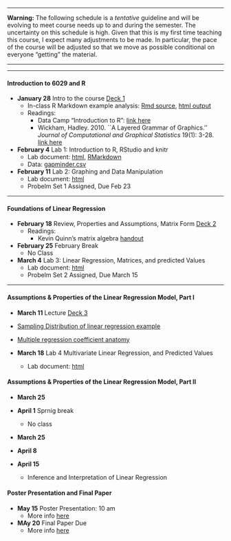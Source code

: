 ***

<i class="fa fa-warning"></i> **Warning:**  The following schedule is a *tentative* guideline and will be evolving to meet course needs up to and during the semester. The uncertainty on this schedule is high.
Given that this is my first time teaching this course, I expect many adjustments to be made.
In particular, the pace of the course will be adjusted so that we move as possible conditional on everyone "getting" the material.

***


***


####  **Introduction to 6029 and R**

- **January 28**  Intro to the course  [Deck 1](lectures/Lecture_01_handout.pdf)
    - In-class R Markdown example analysis: [Rmd source](docs/Challenger_Analysis.Rmd), [html output](docs/Challenger_Analysis.html)
    -  Readings:
        - Data Camp "Introduction to R": [link here](https://www.datacamp.com/courses/free-introduction-to-r)
        - Wickham, Hadley. 2010. ``A Layered Grammar of Graphics.'' *Journal of Computational and Graphical Statistics* 19(1): 3-28. [link here](http://dx.doi.org/10.1198/jcgs.2009.07098)

- **February 4** Lab 1: Introduction to R, RStudio and knitr
    - Lab document: [html](Labs/lab1/lab1.html), [RMarkdown](Labs/lab1/lab1.Rmd)
    - Data: [gapminder.csv](data/gapminder.csv)
- **February 11** Lab 2: Graphing and Data Manipulation
    - Lab document: [html](Labs/lab2/lab2.html)
    - Probelm Set 1 Assigned, Due Feb 23

***


#### **Foundations of Linear Regression**

- **February 18**  Review, Properties and Assumptions, Matrix Form [Deck 2](lectures/Lecture_02_handout.pdf)
    - Readings: 
        - Kevin Quinn's matrix algebra [handout](docs/matrix.pdf)


- **February 25**  February Break 
    - No  Class
- **March 4**  Lab 3:  Linear Regression, Matrices, and predicted Values
    - Lab document: [html](Labs/lab3/lab3.html)
    - Probelm Set 2 Assigned, Due March 15


***

#### **Assumptions & Properties of the Linear Regression Model, Part I**



- **March 11**  Lecture  [Deck 3](lectures/Lecture_03_handout.pdf)
- [Sampling Distribution of linear regression example]()
- [Multiple regression coefficient anatomy]()


- **March 18** Lab 4 Multivariate Linear Regression, and Predicted Values
    - Lab document: [html](Labs/lab4/lab3.html)



#### Assumptions & Properties of the Linear Regression Model, Part II


- **March 25** 

-  **April 1**  Sprnig break
    - No class



- **March 25**




- **April 8** 



- **April 15** 
    -  Inference and Interpretation of Linear Regression


#### Poster Presentation and Final Paper

- **May 15** Poster Presentation: 10 am
    - More info [here](poster.html)
- **MAy 20** Final Paper Due
    - More info [here](final_paper.html)

<!--


## Topic 2: Assumptions & Properties of the Linear Regression Model, Part I

### Monday, February 12

- [Deck 2](lectures/Lecture_02_handout.pdf)
- Readings: 
    - Matrix algebra readings. Read **any** of the following
        - Moore, Will H., and David A. Siegel. 2013. *A Mathematics Course for Political and Social Research*. 1st edition. Princeton, NJ: Princeton University Press, Chapter 12 (on Canvas).
        - Kevin Quinn's matrix algebra [handout](docs/matrix.pdf)
        - [CSSS Math Camp Lectures](http://www.csss.washington.edu/MathCamp/Lectures/) Section 4
	- Fox, Ch. 5, 9.1--9.2

### Monday, February 19

- No Class February Break


- Readings:

    - Hadley Wickham, [Introduction to dplyr](https://cran.rstudio.com/web/packages/dplyr/vignettes/introduction.html)

## Topic 3: Assumptions & Properties of the Linear Regression Model, Part II



- [Deck 3](lectures/Lecture_03_handout.pdf)
- [Sampling Distribution of linear regression example](https://raw.githubusercontent.com/POLS503/pols_503_sp15/master/lectures/Sampling_Distribution_Linear_Regression.Rmd)
- [Multiple regression coefficient anatomy](https://github.com/POLS503/pols_503_sp15/blob/master/lectures/multiple_regression_anatomy.R)
- Readings:

    - Fox, Ch. 6, 9.3
	
[Problem Set 1](hw/hw1.html) Due

- Lab document: [.Rmd](labs/lab3.Rmd), [html](labs/lab3.html)
- Readings

    - Wickham, Hadley. 2014. ``Tidy Data.'' *Journal of Statistical Software* 59(10). <http://www.jstatsoft.org/v59/i10/>.
    - Hadley Wickham, [tidyr vignette](https://cran.rstudio.com/web/packages/tidyr/vignettes/tidy-data.html)

## Topic 4: Statistical Inference / Interpretation of the Linear Model



- [Deck 4](lectures/Lecture_04_handout.pdf)
- Using R with the Duncan occupational prestige data [.Rmd](docs/Duncan_regression_example.Rmd), [.html](docs/Duncan_regression_example.html)
- Readings:

    - Fox, Ch. 6, 9.3



- Lab document: [.Rmd](labs/lab4.Rmd), [html](labs/lab4.html)
- Data: [ross_2012.csv](data/ross_2012.csv)
- Readings

    - **stargazer** [vignette](https://cran.r-project.org/web/packages/stargazer/vignettes/stargazer.pdf)
	- **broom** [vignette](https://cran.r-project.org/web/packages/broom/vignettes/broom.html)

## Topic 5: Model Fitting and Data Transformation



[Problem Set 2](hw/hw2.html) Due

- More on p-values and significance testing

    - Nuzzo, Regina. 2014. ``Scientific Method: Statistical Errors.'' *Nature* 506(7487): 150–52. <http://www.nature.com/doifinder/10.1038/506150a>

- Omitted Variable Bias

    - [Omitted Variable Bias handout](handout/OVB_Measurement_Error.pdf)
    - Fox, Ch. 6.3
    - Agrist and Pischke, Ch. 3.2.2


- Heteroskedasticity and misspecification

    - [OLS Residuals deck](lectures/Lecture_OLS_Residuals_presentation.pdf)
    - Fox, Ch 12.1--12.3
    - Angrist and Pischke, Ch. 8
	- King, Gary, and Margaret E. Roberts. 2015. ``How Robust Standard Errors Expose Methodological Problems They Do Not Fix, and What to Do About It.'' Political Analysis 23(2): 159–79. <http://pan.oxfordjournals.org/content/23/2/159>

- Mispecification, Transforming Covariates

    - See Christopher Adolph's slides from 503 last year <http://faculty.washington.edu/cadolph/503/topic5.pw.pdf>
    - Fox, Ch. 4, Ch 17.1--17.3
	- Gelman and Hill, Ch. 4.1--4.3, 4.5-4.6
	- Brambor, Thomas, William Roberts Clark, and Matt Golder. 2006. “Understanding Interaction Models: Improving Empirical Analyses.” Political Analysis 14(1): 63–82. <http://pan.oxfordjournals.org/content/14/1/63>
	


- Lab document: [.Rmd](labs/lab5.Rmd), [html](labs/lab5.html)

## Topic 6: Measurement Error, Transformations



We covered substantive vs. statistical influence; transformations; and measurement error.
You will need to cover collinearity, unusual and influential data, and robust regression on your own.

- The perils of stargazing:
    - Christopher Adolph, "Inference and Interpretation of Linear Regression", POLS 503, Spring 2014. <http://faculty.washington.edu/cadolph/503/topic4.pw.pdf#page=77>, pg. 77--.

- Transformations of Variables

    - Lecture deck: [.pdf](lectures/Lecture_Transformation_handout.pdf)

- Measurement error

    - Lecture deck: [.pdf](lectures/Lecture_Measurement_Error_handout.pdf)
    - Fox. Ch. 6.4
	
- Collinearity

    - Fox Ch 13 (13.1, skim the rest)




Lab notes: [.html](http://UW-POLS503.github.io/pols_503_sp15/labs/lab6.html), [.Rmd](http://pols503.github.io/pols_503_sp15/labs/lab6.Rmd)

## Topic 7: Interpretation, Model Selection



[Problem Set 3](hw/hw3.html) Due

- [Deck on Model Specification and Fit](lectures/Lecture_Model_Specification_handout.pdf)
- Life Expectancy Example: [.html](docs/Life_Expectancy_Example.html), [.Rmd](docs/Life_Expectancy_Example.Rmd)
- Interpretation of regression

    - King, Gary, Michael Tomz, and Jason Wittenberg. 2000. ``Making the Most of Statistical Analyses: Improving Interpretation and Presentation." *American Journal of Political Science* 44(2): 347–61. <http://www.jstor.org/stable/2669316>.

- Bootstrapping

    - Fox, Ch 21

- Model Selection and Cross-Validation

    - Fox, Ch 22



Lab notes: [.html](labs/lab7.html), [.Rmd](labs/lab7.Rmd)

## Topic 8: Causal Inference I



- Unusual and Influential Data and Robust Regression

    - Worked Example [Rmd](docs/Outliers_Robust_Regression.Rmd), [html](docs/Outliers_Robust_Regression.html)
    - Christopher Adolph, "Outliers and Robust Regression Techniques", POLS 503, Spring 2014. <http://faculty.washington.edu/cadolph/503/topic6.pw.pdf>
	- Readings
	
        - Fox, Ch 11, 19

- Missing Data

    - Slides on Missing Data [pdf](lectures/Lecture_Missing_Data_handout.pdf)
	- Worked Example [Rmd](docs/Imputing_Missing_Data.Rmd), [html](docs/Imputing_Missing_Data.html)
	- Readings:
	
        - King, Gary, James Honaker, Anne Joseph, and Kenneth Scheve. 2001. "Analyzing Incomplete Political Science Data: An Alternative Algorithm for Multiple Imputation." American Political Science Review 95: 49–69. Copy at http://j.mp/1zTTZUT

- Miscellaneous Thoughts on the state of quantitative analysis in political science. *We did not talk about this, but these are good readings*

    - Schrodt, Philip A. 2014. ``Seven Deadly Sins of Contemporary Quantitative Political Analysis.'' *Journal of Peace Research* 51(2): 287–300. <http://jpr.sagepub.com/content/51/2/287>
	- Achen, Christopher H. 2002. ``Toward a New Political Methodology: Microfoundations and ART.'' *Annual Review of Political Science* 5(1): 423–50. <http://dx.doi.org/10.1146/annurev.polisci.5.112801.080943>. Read the part on a "Rule of Three"; skim other parts.
	- Achen, Christopher H. 2005. ``Let’s Put Garbage-Can Regressions and Garbage-Can Probits Where They Belong.'' *Conflict Management and Peace Science* 22(4): 327–39. <http://cmp.sagepub.com/content/22/4/327> *skim*


### Monday, May 22

Lab document: [html](labs/lab8.html), [Rmd](labs/lab8.Rmd)

## Topic 9: Causal Inference II

### Monday, May 26

**Problem Set 4 Due**

- Limited Dependent Variables

    - Slides on the Linear Probability Model and Logit [pdf](lectures/Lecture_Binary_Dependent_Variables_handout.pdf)

- Potential outcomes framework, regression, matching

    - Slides on Casual Inference [pdf](lectures/Lecture_Causal_Inference_handout.pdf)
    - Readings

		- Gelman and Hill, Ch 9--10. 
		- Angrist and Pischke, Ch 1--3.
		- Angrist, Joshua D., and Jorn-Steffen Pischke. 2010. ``The Credibility Revolution in Empirical Economics: How Better Research Design Is Taking the Con out of Econometrics.'' *Journal of Economic Perspectives* 24(2): 3–30. <http://www.aeaweb.org/articles.php?doi=10.1257/jep.24.2.3> *For background reading*


### Monday, May 29

Lab document: [Rmd](labs/lab9.Rmd), [html](labs/lab9.html)

## Topic 10: Panel Data 

### Monday, June 2

- Slides on Panel data: [pdf](lectures/Lecture_Panel_Data_handout.pdf)
- Example with R code: [html](docs/panel.html), [Rmd](docs/panel.Rmd)
- Readings

    - Angrist and Pischke, Ch. 5, 8.2
    - Peter Kennedy, *A Guide to Econometrics*, 6th edition, Chapter 18, "Panel Data". On Canvas.
	- Wooldridge, *Econometric Analysis of Cross Section and Panel Data*, Chapter 10, "Basic Linear Unobserved Effects Panel Data Models". On Canvas.
	- Beck, N., & Katz, J. N. (2011). Modeling Dynamics in Time-Series–Cross-Section Political Economy Data. *Annual Review of Political Science*, 14(1), 331–352. <http://doi.org/10.1146/annurev-polisci-071510-103222>


### Monday, June 5

Open office hours to answer questions about your papers


* * * 

Syllabus derived from Christopher Adolph. (Spring 2014). *POLS/CSSS 503: Advanced Quantitative Political Methodology* [Syllabus]. University of Washington. http://faculty.washington.edu/cadolph/503/503.pdf [CC-BY-SA](https://creativecommons.org/licenses/by-sa/2.0/).

<!--  LocalWords:  UTC td href TAs García SAV gelman angrist UW eBook
 -->
<!--  LocalWords:  zuur Brambor TBD CSSS img src 221B Tu faq html
 -->
<!--  LocalWords:  wickham brambor
 -->

